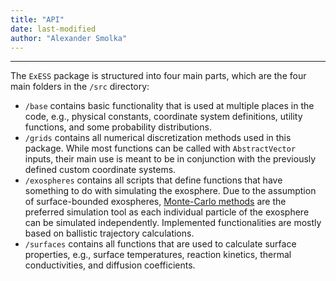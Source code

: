 ```yaml
---
title: "API"
date: last-modified
author: "Alexander Smolka"
---
```


---

The `ExESS` package is structured into four main parts, which are the four main folders in the `/src` directory:

* `/base` contains basic functionality that is used at multiple places in the code, e.g., physical constants, coordinate system definitions, utility functions, and some probability distributions.
* `/grids` contains all numerical discretization methods used in this package. While most functions can be called with `AbstractVector` inputs, their main use is meant to be in conjunction with the previously defined custom coordinate systems.
* `/exospheres` contains all scripts that define functions that have something to do with simulating the exosphere. Due to the assumption of surface-bounded exospheres, [Monte-Carlo methods](https://en.wikipedia.org/wiki/Monte_Carlo_method) are the preferred simulation tool as each individual particle of the exosphere can be simulated independently. Implemented functionalities are mostly based on ballistic trajectory calculations.
* `/surfaces` contains all functions that are used to calculate surface properties, e.g., surface temperatures, reaction kinetics, thermal conductivities, and diffusion coefficients.